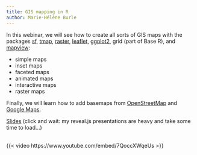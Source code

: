 ```yaml
---
title: GIS mapping in R
author: Marie-Hélène Burle
---
```


:::{.def}

In this webinar, we will see how to create all sorts of GIS maps with the packages [sf](https://github.com/r-spatial/sf), [tmap](https://github.com/mtennekes/tmap), [raster](https://github.com/rspatial/raster), [leaflet](https://github.com/rstudio/leaflet), [ggplot2](https://github.com/tidyverse/ggplot2), grid (part of Base R), and [mapview](https://github.com/r-spatial/mapview):

- simple maps
- inset maps
- faceted maps
- animated maps
- interactive maps
- raster maps

Finally, we will learn how to add basemaps from [OpenStreetMap](https://www.openstreetmap.org/#map=3/71.34/-96.82) and [Google Maps](https://www.google.com/maps).

:::

[Slides](gis_mapping_slides.qmd){.btn .btn-outline-primary} [(click and wait: my reveal.js presentations are heavy and take some time to load...)]{.inlinenote}
<br><br>

{{< video https://www.youtube.com/embed/7QoccXWqeUs >}}
